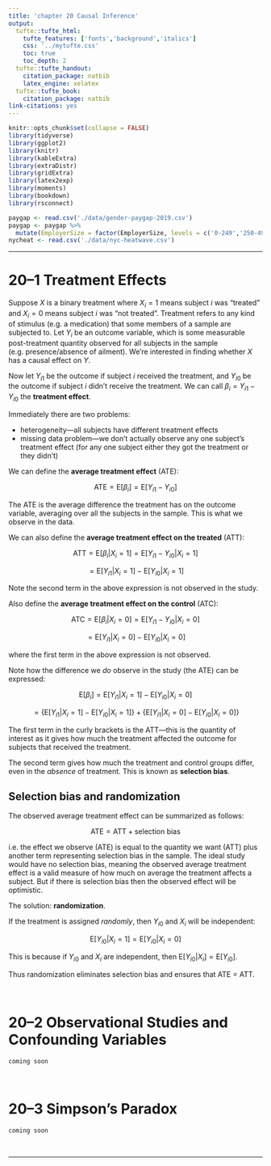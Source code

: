 ```yaml
---
title: 'chapter 20 Causal Inference'
output:
  tufte::tufte_html:
    tufte_features: ['fonts','background','italics']
    css: '../mytufte.css'
    toc: true
    toc_depth: 2
  tufte::tufte_handout:
    citation_package: natbib
    latex_engine: xelatex
  tufte::tufte_book:
    citation_package: natbib
link-citations: yes
---
```


```r
knitr::opts_chunk$set(collapse = FALSE)
library(tidyverse)
library(ggplot2)
library(knitr)
library(kableExtra)
library(extraDistr)
library(gridExtra)
library(latex2exp)
library(moments)
library(bookdown)
library(rsconnect)
```

```r
paygap <- read.csv('./data/gender-paygap-2019.csv')
paygap <- paygap %>%
  mutate(EmployerSize = factor(EmployerSize, levels = c('0-249','250-499','500-999','1000-4999','5000-19999','20000+')))
nycheat <- read.csv('./data/nyc-heatwave.csv')
```

\newcommand{\E}{\text{E}}
\newcommand{\Var}{\text{Var}}
\newcommand{\SD}{\text{SD}}
\newcommand{\SE}{\text{SE}}
\newcommand{\Cov}{\text{Cov}}
\newcommand{\Cor}{\text{Cor}}
\renewcommand{\P}{\text{P}}
\newcommand{\pd}[2]{\frac{\partial #1}{\partial #2}}
\newcommand{\sumin}{\sum_i^n}
\newcommand{\Bias}{\text{Bias}}

---

# 20--1 Treatment Effects 

Suppose $X$ is a binary treatment where $X_i=1$ means subject $i$ was "treated" and $X_i=0$ means subject $i$ was "not treated". Treatment refers to any kind of stimulus (e.g. a medication) that some members of a sample are subjected to. Let $Y_i$ be an outcome variable, which is some measurable post-treatment quantity observed for all subjects in the sample (e.g. presence/absence of ailment). We're interested in finding whether $X$ has a causal effect on $Y$.    

Now let $Y_{i1}$ be the outcome if subject $i$ received the treatment, and $Y_{i0}$ be the outcome if subject $i$ didn't receive the treatment. We can call $\beta_i = Y_{i1}-Y_{i0}$ the **treatment effect**.  

Immediately there are two problems:

- heterogeneity---all subjects have different treatment effects
- missing data problem---we don't actually observe any one subject's treatment effect (for any one subject either they got the treatment or they didn't)

We can define the **average treatment effect** (ATE):

$$\text{ATE} = \E[\beta_i] = \E[Y_{i1} - Y_{i0}]$$

The ATE is the average difference the treatment has on the outcome variable, averaging over all the subjects in the sample. This is what we observe in the data.  

We can also define the **average treatment effect on the treated** (ATT):

$$\text{ATT} = \E[\beta_i | X_i = 1] = \E[Y_{i1}-Y_{i0} | X_i = 1]$$

$$= \E[Y_{i1} | X_i = 1] - \E[Y_{i0} | X_i = 1]$$

Note the second term in the above expression is not observed in the study.  

Also define the **average treatment effect on the control** (ATC):

$$\text{ATC} = \E[\beta_i | X_i = 0] = \E[Y_{i1}-Y_{i0} | X_i = 0]$$

$$= \E[Y_{i1} | X_i = 0] - \E[Y_{i0} | X_i = 0]$$

where the first term in the above expression is not observed.  

Note how the difference we *do* observe in the study (the ATE) can be expressed:

$$\E[\beta_i] = \E[Y_{i1} | X_i = 1] - \E[Y_{i0} | X_i = 0]$$

$$= \bigg\{ \E[Y_{i1} | X_i = 1] - \E[Y_{i0} | X_i = 1] \bigg\} + \bigg\{ \E[Y_{i1} | X_i = 0] - \E[Y_{i0} | X_i = 0] \bigg\}$$

The first term in the curly brackets is the ATT---this is the quantity of interest as it gives how much the treatment affected the outcome for subjects that received the treatment.  

The second term gives how much the treatment and control groups differ, even in the *absence* of treatment. This is known as **selection bias**.   

## Selection bias and randomization 

The observed average treatment effect can be summarized as follows: 

$$\text{ATE} = \text{ATT} + \text{selection bias}$$

i.e. the effect we observe (ATE) is equal to the quantity we want (ATT) plus another term representing selection bias in the sample. The ideal study would have no selection bias, meaning the observed average treatment effect is a valid measure of how much on average the treatment affects a subject. But if there is selection bias then the observed effect will be optimistic.   

The solution: **randomization**. 

If the treatment is assigned *randomly*, then $Y_{i0}$ and $X_i$ will be independent:

$$\E[Y_{i0} | X_i = 1] = \E[Y_{i0} | X_i =  0]$$

This is because if $Y_{i0}$ and $X_i$ are independent, then $\E[Y_{i0} | X_i] = \E[Y_{i0}]$.  

Thus randomization eliminates selection bias and ensures that ATE = ATT.  





\ 

# 20--2 Observational Studies and Confounding Variables

`coming soon`




\ 

# 20--3 Simpson's Paradox 

`coming soon`


\ 

---

\ 

\ 

